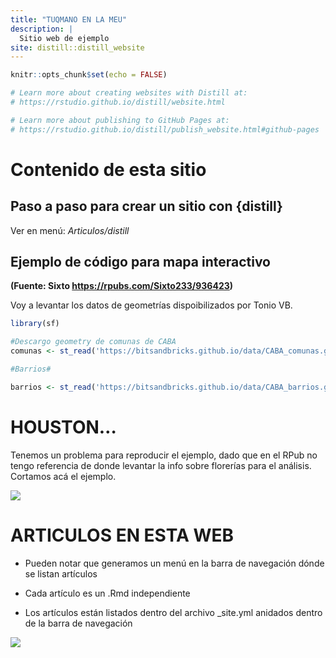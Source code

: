 ```yaml
---
title: "TUQMANO EN LA MEU"
description: |
  Sitio web de ejemplo
site: distill::distill_website
---
```


```r
knitr::opts_chunk$set(echo = FALSE)

# Learn more about creating websites with Distill at:
# https://rstudio.github.io/distill/website.html

# Learn more about publishing to GitHub Pages at:
# https://rstudio.github.io/distill/publish_website.html#github-pages

```

# Contenido de esta sitio 

## Paso a paso para crear un sitio con {distill} 

Ver en menú: _Articulos/distill_

## Ejemplo de código para mapa interactivo

**(Fuente: Sixto <https://rpubs.com/Sixto233/936423>)**

Voy a levantar los datos de geometrías dispoibilizados por Tonio VB.

```r
library(sf)

#Descargo geometry de comunas de CABA
comunas <- st_read('https://bitsandbricks.github.io/data/CABA_comunas.geojson')

#Barrios#

barrios <- st_read('https://bitsandbricks.github.io/data/CABA_barrios.geojson')
```

# HOUSTON...

Tenemos un problema para reproducir el ejemplo, dado que en el RPub no tengo referencia de donde levantar la info sobre florerías para el análisis. Cortamos acá el ejemplo.

![](figs/rpub.png)


# ARTICULOS EN ESTA WEB

* Pueden notar que generamos un menú en la barra de navegación dónde se listan artículos

* Cada artículo es un .Rmd independiente

* Los artículos están listados dentro del archivo _site.yml anidados dentro de la barra de navegación 

![](figs/yaml.png)
